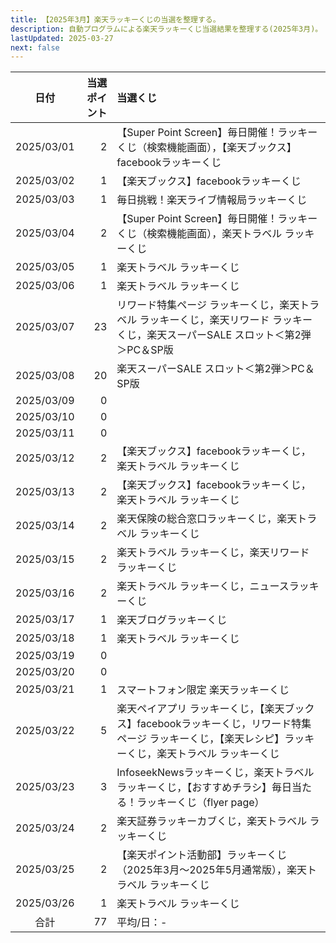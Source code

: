 ```yaml
---
title: 【2025年3月】楽天ラッキーくじの当選を整理する。
description: 自動プログラムによる楽天ラッキーくじ当選結果を整理する(2025年3月)。
lastUpdated: 2025-03-27
next: false
---
```



<CloudinaryImage txt={imageTxt} wid='800'></CloudinaryImage>
<NoteRakutenKuji></NoteRakutenKuji>


| 日付 | 当選ポイント | 当選くじ |
| :---: | ---: | :--- |
| 2025/03/01 | 2 | 【Super Point Screen】毎日開催！ラッキーくじ（検索機能画面），【楽天ブックス】facebookラッキーくじ |
| 2025/03/02 | 1 | 【楽天ブックス】facebookラッキーくじ |
| 2025/03/03 | 1 | 毎日挑戦！楽天ライブ情報局ラッキーくじ |
| 2025/03/04 | 2 | 【Super Point Screen】毎日開催！ラッキーくじ（検索機能画面），楽天トラベル ラッキーくじ |
| 2025/03/05 | 1 | 楽天トラベル ラッキーくじ |
| 2025/03/06 | 1 | 楽天トラベル ラッキーくじ |
| 2025/03/07 | 23 | リワード特集ページ ラッキーくじ，楽天トラベル ラッキーくじ，楽天リワード ラッキーくじ，楽天スーパーSALE スロット＜第2弾＞PC＆SP版 |
| 2025/03/08 | 20 | 楽天スーパーSALE スロット＜第2弾＞PC＆SP版 |
| 2025/03/09 | 0 |  |
| 2025/03/10 | 0 |  |
| 2025/03/11 | 0 |  |
| 2025/03/12 | 2 | 【楽天ブックス】facebookラッキーくじ，楽天トラベル ラッキーくじ |
| 2025/03/13 | 2 | 【楽天ブックス】facebookラッキーくじ，楽天トラベル ラッキーくじ |
| 2025/03/14 | 2 | 楽天保険の総合窓口ラッキーくじ，楽天トラベル ラッキーくじ |
| 2025/03/15 | 2 | 楽天トラベル ラッキーくじ，楽天リワード ラッキーくじ |
| 2025/03/16 | 2 | 楽天トラベル ラッキーくじ，ニュースラッキーくじ |
| 2025/03/17 | 1 | 楽天ブログラッキーくじ |
| 2025/03/18 | 1 | 楽天トラベル ラッキーくじ |
| 2025/03/19 | 0 |  |
| 2025/03/20 | 0 |  |
| 2025/03/21 | 1 | スマートフォン限定 楽天ラッキーくじ |
| 2025/03/22 | 5 | 楽天ペイアプリ ラッキーくじ，【楽天ブックス】facebookラッキーくじ，リワード特集ページ ラッキーくじ，【楽天レシピ】ラッキーくじ，楽天トラベル ラッキーくじ |
| 2025/03/23 | 3 | InfoseekNewsラッキーくじ，楽天トラベル ラッキーくじ，【おすすめチラシ】毎日当たる！ラッキーくじ（flyer page） |
| 2025/03/24 | 2 | 楽天証券ラッキーカブくじ，楽天トラベル ラッキーくじ |
| 2025/03/25 | 2 | 【楽天ポイント活動部】ラッキーくじ（2025年3月〜2025年5月通常版），楽天トラベル ラッキーくじ |
| 2025/03/26 | 1 | 楽天トラベル ラッキーくじ |
| 合計 | 77 | 平均/日：- |
